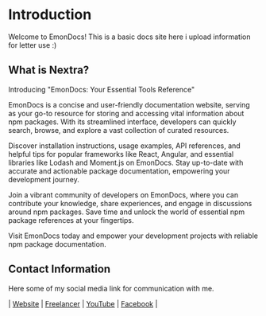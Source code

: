 # Introduction

Welcome to EmonDocs! This is a basic docs site here i upload information for letter use :)

## What is Nextra?

Introducing "EmonDocs: Your Essential Tools Reference"

EmonDocs is a concise and user-friendly documentation website, serving as your go-to resource for storing and accessing vital information about npm packages. With its streamlined interface, developers can quickly search, browse, and explore a vast collection of curated resources.

Discover installation instructions, usage examples, API references, and helpful tips for popular frameworks like React, Angular, and essential libraries like Lodash and Moment.js on EmonDocs. Stay up-to-date with accurate and actionable package documentation, empowering your development journey.

Join a vibrant community of developers on EmonDocs, where you can contribute your knowledge, share experiences, and engage in discussions around npm packages. Save time and unlock the world of essential npm package references at your fingertips.

Visit EmonDocs today and empower your development projects with reliable npm package documentation.

## Contact Information

Here some of my social media link for communication with me.

| [Website](https://emons.vercel.app) |
[Freelancer](https://freelancer.com/u/jahedul31) |
[YouTube](https://youtube.com/dryhub) |
[Facebook](https://facebook.com/jahedul.islam.emon.s) |
